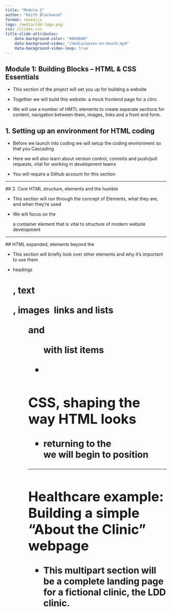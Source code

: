 ```yaml
---
title: "Module-1"
author: "Keith Blackwood"
format: revealjs
logo: /media/ldd-logo.png
css: /slides.css
title-slide-attributes:
    data-background-color: "#0D4848"
    data-background-video: "/media/waves-on-beach.mp4"
    data-background-video-loop: true
---
```


## Module 1: Building Blocks – HTML & CSS Essentials 

* This section of the project will set you up for building a website

* Together we will build this website: a mock frontend page for a clinc

* We will use a number of HMTL elements to create seperate sections for content, navigation between them, images, links and a front end form. 

## 1. Setting up an environment for HTML coding 

* Before we launch into coding we will setup the coding environment so that you Cascading

* Here we will also learn about version control, commits and push/pull requests, vital for working in development teams

* You will require a Github account for this section

---

## 2. Core HTML structure, elements and the humble <div> 

* This section will run through the concept of Elements, what they are, and when they're used

* We will focus on the <div> a container element that is vital to structure of modern website development

---

## HTML expanded, elements beyond the <div> 

* This section will briefly look over other elements and why it's important to use them

* headings <h1>, text <p>, images <img> links <links> and lists <ol> and <ul> with list items <li> 

## CSS, shaping the way HTML looks 

* returning to the <div> we will begin to position 

---

## Healthcare example: Building a simple "About the Clinic" webpage

* This multipart section will be a complete landing page for a fictional clinic, the LDD clinic. 